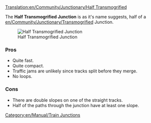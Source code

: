 [[Translation:en/Community/Junctionary/Half Transmogrified]]
{{en/Community/Junctionary/Navigation}}

The '''Half Transmogrified Junction''' is as it's name suggests, half of a [[en/Community/Junctionary/Transmogrified]] Junction.

[[File:en/Ttd.half.transmogrified.png|frame|none|Half Transmogrified Junction]]

===Pros===
*Quite fast.
*Quite compact.
*Traffic jams are unlikely since tracks split before they merge.
*No loops.

===Cons===
*There are double slopes on one of the straight tracks.
*Half of the paths through the junction have at least one slope.

[[Category:en/Manual/Train Junctions]]